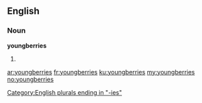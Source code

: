 ==English==

===Noun===
'''youngberries'''

# {{plural of|[[youngberry]]}}

[[Category:English plurals ending in "-ies"]]

[[ar:youngberries]]
[[fr:youngberries]]
[[ku:youngberries]]
[[my:youngberries]]
[[no:youngberries]]